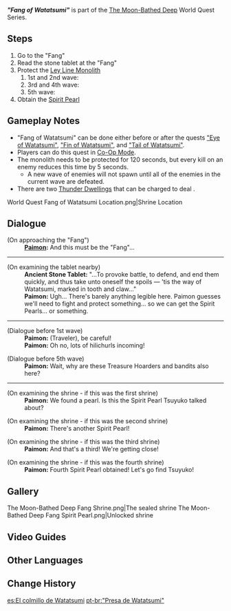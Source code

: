 {{Quest Infobox
|id            = 72146
|type          = World
|image         = World Quest Fang of Watatsumi.png
|chapter       = The Moon-Bathed Deep
|region        = Inazuma
|area          = Watatsumi Island
|startLocation = [[Watatsumi Island]], [[Inazuma]]
|summary       = The Traveler and Paimon find the shrine at the Fang of Watatsumi. They obtain the Spirit Pearl after defending a Ley Line Monolith from enemies.
|prev          = The Moon-Bathed Deep (Quest)
|next          = "Heart of Watatsumi"
|concurrent    = "Eye of Watatsumi"
|concurrent2   = "Fin of Watatsumi"
|concurrent3   = "Tail of Watatsumi"
|characters    = Paimon; Traveler
|exp           = 250
|mora          = 25,000
|primogems     = 30
|other         = {{Card|Hero's Wit|3}}{{Card|Spirit Pearl|1}}
}}
'''''"Fang of Watatsumi"''''' is part of the [[The Moon-Bathed Deep]] World Quest Series.

==Steps==
# Go to the "Fang"
# Read the stone tablet at the "Fang"
# Protect the [[Ley Line Monolith]]
## 1st and 2nd wave: {{Enemy List|Hilichurl Berserker*2;Hilichurl Fighter*2;Electro Hilichurl Grenadier}}
## 3rd and 4th wave: {{Enemy List|Electro Hilichurl Shooter;Electro Samachurl;Hydro Samachurl;Blazing Axe Mitachurl;Crackling Axe Mitachurl}}
## 5th wave: {{Enemy List|Nobushi: Hitsukeban*2;Treasure Hoarders: Gravedigger;Treasure Hoarders: Pyro Potioneer;Treasure Hoarders: Electro Potioneer}}
# Obtain the [[Spirit Pearl]]

==Gameplay Notes==
* "Fang of Watatsumi" can be done either before or after the quests [["Eye of Watatsumi"]], [["Fin of Watatsumi"]], and [["Tail of Watatsumi"]].
* Players can do this quest in [[Co-Op Mode]].
* The monolith needs to be protected for 120 seconds, but every kill on an enemy reduces this time by 5 seconds.
** A new wave of enemies will not spawn until all of the enemies in the current wave are defeated.
* There are two [[Thunder Dwelling]]s that can be charged to deal {{Color|AoE Electro DMG}}.
<gallery>
World Quest Fang of Watatsumi Location.png|Shrine Location
</gallery>

==Dialogue==
{{Quest Description|You must first break the five seals on Watatsumi Island if you wish to enter Enkanomiya.}}
{{Dialogue start}}
;(On approaching the "Fang")
:'''[[Paimon]]:''' And this must be the "Fang"...
{{Dialogue end}}
----
{{Quest Description|update|An ancient stone tablet stands beside the shrine. Will there be anything of use written on it?}}
{{Dialogue start}}
;(On examining the tablet nearby)
:'''Ancient Stone Tablet:''' "...To provoke battle, to defend, and end them quickly, and thus take unto oneself the spoils &mdash; 'tis the way of Watatsumi, marked in tooth and claw..."
:'''Paimon:''' Ugh... There's barely anything legible here. Paimon guesses we'll need to fight and protect something... so we can get the Spirit Pearls... or something.
{{Dialogue end}}
----
{{Quest Description|update|With the help of the stone tablet's instructions, perhaps breaking the shrine seal will not be a problem... Right?}}
{{Dialogue start}}
;(Dialogue before 1st wave)
:'''Paimon:''' (Traveler), be careful!
:'''Paimon:''' Oh no, lots of hilichurls incoming!

;(Dialogue before 5th wave)
:'''Paimon:''' Wait, why are these Treasure Hoarders and bandits also here?
{{Dialogue end}}
----
{{Quest Description|update|You have finally broken the shrine's seal, and the Spirit Pearl is yours to claim. Go forth and take it!}}
{{Dialogue start}}
;(On examining the shrine - if this was the first shrine)
:'''Paimon:''' We found a pearl. Is this the Spirit Pearl Tsuyuko talked about?

;(On examining the shrine - if this was the second shrine)
:'''Paimon:''' There's another Spirit Pearl!

;(On examining the shrine - if this was the third shrine)
:'''Paimon:''' And that's a third! We're getting close!

;(On examining the shrine - if this was the fourth shrine)
:'''Paimon:''' Fourth Spirit Pearl obtained! Let's go find Tsuyuko!
{{Dialogue end}}

==Gallery==
<gallery>
The Moon-Bathed Deep Fang Shrine.png|The sealed shrine
The Moon-Bathed Deep Fang Spirit Pearl.png|Unlocked shrine
</gallery>

==Video Guides==
{{EVT
|video1   = https://youtu.be/zJiDpilqVfA
|caption1 = "Fang of Watatsumi" Guide
}}

==Other Languages==
{{Other Languages
|en      = "Fang of Watatsumi"
|zhs     = 「海祇之牙」
|zhs_rm  = "Hǎiqí zhī Yá"
|zht     = 「海祇之牙」
|zht_rm  = "Hǎiqí zhī Yá"
|zh_tl   = "Watatsumi's Tooth"
|ja      = 「海祇の牙」
|ja_rm   = "Watatsumi no Kiba"
|ja_tl   = "Fang of Watatsumi"
|ko      = 「와타츠미의 이빨」
|ko_rm   = "Watacheumi-ui Ippal"
|ko_tl   = "Watatsumi's Tooth"
|es      = El colmillo de Watatsumi
|es_tl   = The Fang of Watatsumi
|fr      = « Croc de Watatsumi »
|fr_tl   = "Fang of Watatsumi"
|ru      = «Клык Ватацуми»
|ru_tl   = "Fang of Watatsumi"
|th      = "เขี้ยวแห่ง Watatsumi"
|th_rm   = "Khiao haeng Watatsumi"
|th_tl   = "Fang of Watatsumi"
|vi      = Răng Watatsumi
|vi_tl   = Watatsumi's Tooth
|de      = „Reißzahn von Watatsumi“
|de_tl   = "Fang of Watatsumi"
|id      = "Taring Watatsumi"
|id_tl   = "Fang of Watatsumi"
|pt      = "Presa de Watatsumi"
|pt_tl   = "Fang of Watatsumi"
|tr      = "Watatsumi'nin Dişi"
|tr_tl   = "Watatsumi's Tooth"
|it      = Zanna di Watatsumi
|it_tl   = Fang of Watatsumi
}}

==Change History==
{{Change History|2.1}}

[[es:El colmillo de Watatsumi]]
[[pt-br:"Presa de Watatsumi"]]